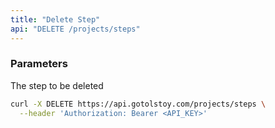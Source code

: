 ```yaml
---
title: "Delete Step"
api: "DELETE /projects/steps"
---
```


### Parameters

<Param body="stepId" type="string" required>

The step to be deleted

</Param>

<RequestExample>

```bash Request
curl -X DELETE https://api.gotolstoy.com/projects/steps \
  --header 'Authorization: Bearer <API_KEY>'
```

</RequestExample>
